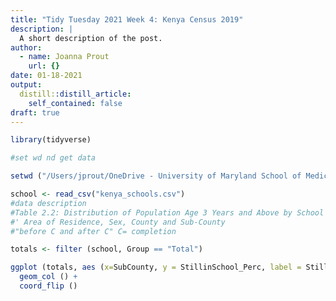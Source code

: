 ```yaml
---
title: "Tidy Tuesday 2021 Week 4: Kenya Census 2019"
description: |
  A short description of the post.
author:
  - name: Joanna Prout
    url: {}
date: 01-18-2021
output:
  distill::distill_article:
    self_contained: false
draft: true
---
```



```r
library(tidyverse)

#set wd nd get data

setwd ("/Users/jprout/OneDrive - University of Maryland School of Medicine/R/Evaluation_Blog/_posts/2021-01-18-tidy-tuesday-2021-week-4-kenya-census-2019")

school <- read_csv("kenya_schools.csv")
#data description
#Table 2.2: Distribution of Population Age 3 Years and Above by School Attendance Status,
#' Area of Residence, Sex, County and Sub-County
#"before C and after C" C= completion

totals <- filter (school, Group == "Total")
```

```r

ggplot (totals, aes (x=SubCounty, y = StillinSchool_Perc, label = StillinSchool_Perc )) +
  geom_col () +
  coord_flip ()
```

